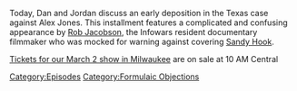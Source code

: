 {{DEFAULTSORT:
    #_EPISODE_0768:Formulaic Objections Part 14
}}{{Episode
    | title           = Formulaic Objections Part 14
    | caption         = Listen to this episode on [https://knowledgefight.libsyn.com/768-formulaic-objections-part-14 Libsyn] [https://open.spotify.com/episode/4nXfcQlo4jRgwfuqJhsxe1 Spotify], Read the [[Transcript/768: Formulaic Objections Part 14|Unofficial Transcript]]
    | episodeNumber   = 768
    | length          = 01:48:15
    | airDate         = January 18, 2023
    | episodeType     = [[:Category:Formulaic Objections|Formulaic Objections]]
    | appearance      = [[Rob Jacobson]], [[Mark Bankston]], [[Mark Enoch]]
    | previousEpisode = [[767: January 12, 2023]]
    | nextEpisode     = [[769: December 17, 2003]]
}}

{{Stub}}

Today, Dan and Jordan discuss an early deposition in the Texas case against Alex Jones. This installment features a complicated and confusing appearance by [[Rob Jacobson]], the Infowars resident documentary filmmaker who was mocked for warning against covering [[The Sandy Hook Elementary Massacre|Sandy Hook]].

[https://xrayarcade.com/calendar/2023/03/02/knowledge-fight Tickets for our March 2 show in Milwaukee] are on sale at 10 AM Central

[[Category:Episodes]]
[[Category:Formulaic Objections]]
